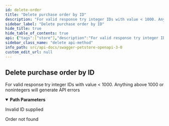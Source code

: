 ```yaml
---
id: delete-order
title: "Delete purchase order by ID"
description: "For valid response try integer IDs with value < 1000. Anything above 1000 or nonintegers will generate API errors"
sidebar_label: "Delete purchase order by ID"
hide_title: true
hide_table_of_contents: true
api: {"tags":["store"],"description":"For valid response try integer IDs with value < 1000. Anything above 1000 or nonintegers will generate API errors","operationId":"deleteOrder","parameters":[{"name":"orderId","in":"path","description":"ID of the order that needs to be deleted","required":true,"schema":{"type":"integer","format":"int64"}}],"responses":{"400":{"description":"Invalid ID supplied"},"404":{"description":"Order not found"}},"method":"delete","path":"/store/order/{orderId}","servers":[{"url":"https://petstore3.swagger.io/api/v3"}],"securitySchemes":{"petstore_auth":{"type":"oauth2","flows":{"implicit":{"authorizationUrl":"https://petstore3.swagger.io/oauth/authorize","scopes":{"write:pets":"modify pets in your account","read:pets":"read your pets"}}}},"api_key":{"type":"apiKey","name":"api_key","in":"header"}},"info":{"title":"Swagger Petstore - OpenAPI 3.0","description":"This is a sample Pet Store Server based on the OpenAPI 3.0 specification.  You can find out more about\nSwagger at [https://swagger.io](https://swagger.io). In the third iteration of the pet store, we've switched to the design first approach!\nYou can now help us improve the API whether it's by making changes to the definition itself or to the code.\nThat way, with time, we can improve the API in general, and expose some of the new features in OAS3.\n\n_If you're looking for the Swagger 2.0/OAS 2.0 version of Petstore, then click [here](https://editor.swagger.io/?url=https://petstore.swagger.io/v2/swagger.yaml). Alternatively, you can load via the `Edit > Load Petstore OAS 2.0` menu option!_\n\nSome useful links:\n- [The Pet Store repository](https://github.com/swagger-api/swagger-petstore)\n- [The source API definition for the Pet Store](https://github.com/swagger-api/swagger-petstore/blob/master/src/main/resources/openapi.yaml)","termsOfService":"http://swagger.io/terms/","contact":{"email":"apiteam@swagger.io"},"license":{"name":"Apache 2.0","url":"http://www.apache.org/licenses/LICENSE-2.0.html"},"version":"1.0.11"},"postman":{"name":"Delete purchase order by ID","description":{"content":"For valid response try integer IDs with value < 1000. Anything above 1000 or nonintegers will generate API errors","type":"text/plain"},"url":{"path":["store","order",":orderId"],"host":["{{baseUrl}}"],"query":[],"variable":[{"disabled":false,"description":{"content":"(Required) ID of the order that needs to be deleted","type":"text/plain"},"type":"any","value":"","key":"orderId"}]},"method":"DELETE"}}
sidebar_class_name: "delete api-method"
info_path: src/api-docs/swagger-petstore-openapi-3-0
custom_edit_url: null
---
```



## Delete purchase order by ID



For valid response try integer IDs with value < 1000. Anything above 1000 or nonintegers will generate API errors

<details style={{"marginBottom":"1rem"}} data-collapsed={false} open={true}><summary style={{}}><strong>Path Parameters</strong></summary><div><ul><ParamsItem className={"paramsItem"} param={{"name":"orderId","in":"path","description":"ID of the order that needs to be deleted","required":true,"schema":{"type":"integer","format":"int64"}}}></ParamsItem></ul></div></details><div><ApiTabs><TabItem label={"400"} value={"400"}><div>

Invalid ID supplied

</div><div></div></TabItem><TabItem label={"404"} value={"404"}><div>

Order not found

</div><div></div></TabItem></ApiTabs></div>
      
